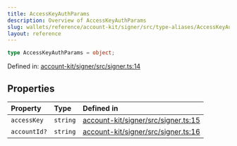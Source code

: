 ```yaml
---
title: AccessKeyAuthParams
description: Overview of AccessKeyAuthParams
slug: wallets/reference/account-kit/signer/src/type-aliases/AccessKeyAuthParams
layout: reference
---
```


```ts
type AccessKeyAuthParams = object;
```

Defined in: [account-kit/signer/src/signer.ts:14](https://github.com/alchemyplatform/aa-sdk/blob/49e74eee8606f480b200b4612d00d950da8a8742/account-kit/signer/src/signer.ts#L14)

## Properties

| Property                          | Type     | Defined in                                                                                                                                                          |
| :-------------------------------- | :------- | :------------------------------------------------------------------------------------------------------------------------------------------------------------------ |
| <a id="accesskey" /> `accessKey`  | `string` | [account-kit/signer/src/signer.ts:15](https://github.com/alchemyplatform/aa-sdk/blob/49e74eee8606f480b200b4612d00d950da8a8742/account-kit/signer/src/signer.ts#L15) |
| <a id="accountid" /> `accountId?` | `string` | [account-kit/signer/src/signer.ts:16](https://github.com/alchemyplatform/aa-sdk/blob/49e74eee8606f480b200b4612d00d950da8a8742/account-kit/signer/src/signer.ts#L16) |
